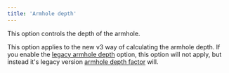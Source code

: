 ```yaml
---
title: 'Armhole depth'
---
```


This option controls the depth of the armhole.

This option applies to the new v3 way of calculating the armhole depth.
If you enable the [legacy armhole depth](/docs/designs/teagan/options/legacyarmholedepth) option, this option will not apply, but instead it's legacy version [armhole depth factor](/docs/designs/teagan/options/armholedepthfactor) will.
